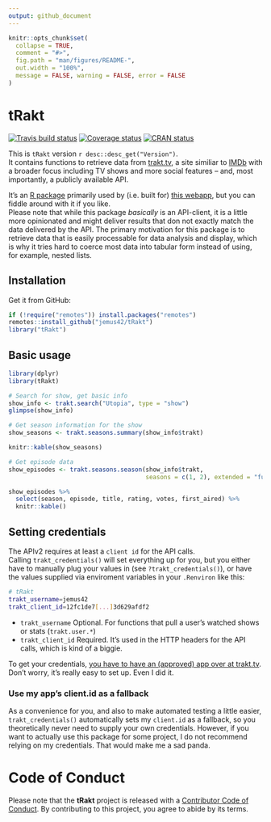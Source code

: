```yaml
---
output: github_document
---
```


<!-- README.md is generated from README.Rmd. Please edit that file -->

```r
knitr::opts_chunk$set(
  collapse = TRUE,
  comment = "#>",
  fig.path = "man/figures/README-",
  out.width = "100%",
  message = FALSE, warning = FALSE, error = FALSE
)
```

# tRakt

[![Travis build status](https://travis-ci.org/jemus42/tRakt.svg?branch=master)](https://travis-ci.org/jemus42/tRakt)
[![Coverage status](https://codecov.io/gh/jemus42/tRakt/branch/master/graph/badge.svg)](https://codecov.io/github/jemus42/tRakt?branch=master)
[![CRAN status](https://www.r-pkg.org/badges/version/tRakt)](https://cran.r-project.org/package=tRakt)

This is `tRakt` version ``r desc::desc_get("Version")``.  
It contains functions to retrieve data from [trakt.tv](http://trakt.tv/), a site similiar to [IMDb](http://imdb.com) with a broader focus including TV shows and more social features – and, most importantly, a publicly available API.

It's an [R package](http://r-project.org) primarily used by (i.e. built for) [this webapp](http://trakt.jemu.name), but you can fiddle around with it if you like.  
Please note that while this package *basically* is an API-client, it is a little more opinionated and might deliver results that don not exactly match the data delivered by the API. The primary motivation for this package is to retrieve data that is easily processable for data analysis and display, which is why it tries hard to coerce most data into tabular form instead of using, for example, nested lists.

## Installation

Get it from GitHub:

```r
if (!require("remotes")) install.packages("remotes")
remotes::install_github("jemus42/tRakt")
library("tRakt")
```

## Basic usage

```r
library(dplyr)
library(tRakt)

# Search for show, get basic info
show_info <- trakt.search("Utopia", type = "show")
glimpse(show_info)

# Get season information for the show
show_seasons <- trakt.seasons.summary(show_info$trakt)

knitr::kable(show_seasons)

# Get episode data
show_episodes <- trakt.seasons.season(show_info$trakt, 
                                      seasons = c(1, 2), extended = "full")

show_episodes %>%
  select(season, episode, title, rating, votes, first_aired) %>%
  knitr::kable()
```


## Setting credentials

The APIv2 requires at least a `client id` for the API calls.  
Calling `trakt_credentials()` will set everything up for you, but you either have to
manually plug your values in (see `?trakt_credentials()`), or have the values supplied via enviroment variables in your `.Renviron` like this:

```sh
# tRakt
trakt_username=jemus42
trakt_client_id=12fc1de7[...]3d629afdf2
```

* `trakt_username` Optional. For functions that pull a user's watched shows or stats (`trakt.user.*`)
* `trakt_client_id` Required. It's used in the HTTP headers for the API calls, which is kind of a biggie.

To get your credentials, [you have to have an (approved) app over at trakt.tv](http://trakt.tv/oauth/applications).  
Don't worry, it's really easy to set up. Even I did it.

### Use my app's client.id as a fallback

As a convenience for you, and also to make automated testing a little easier, `trakt_credentials()` automatically sets my `client.id` as a fallback, so you theoretically never need to supply your own credentials. However, if you want to actually use this package for some project, I do not recommend relying on my credentials. That would make me a sad panda.

# Code of Conduct

Please note that the **tRakt** project is released with a [Contributor Code of Conduct](.github/CODE_OF_CONDUCT.md). By contributing to this project, you agree to abide by its terms.
